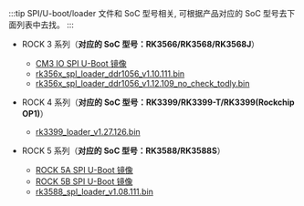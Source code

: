 :::tip
SPI/U-boot/loader 文件和 SoC 型号相关, 可根据产品对应的 SoC 型号去下面列表中去找。
:::

- ROCK 3 系列（**对应的 SoC 型号：RK3566/RK3568/RK3568J**）

  - [CM3 IO SPI U-Boot 镜像](https://dl.radxa.com/rock3/images/loader/radxa-cm3-io/radxa-cm3-io-idbloader-g8684d740b9f.img)
  - [rk356x_spl_loader_ddr1056_v1.10.111.bin](https://dl.radxa.com/rock3/images/loader/radxa-cm3-io/rk356x_spl_loader_ddr1056_v1.10.111.bin)
  - [rk356x_spl_loader_ddr1056_v1.12.109_no_check_todly.bin](https://dl.radxa.com/rock3/images/loader/rk356x_spl_loader_ddr1056_v1.12.109_no_check_todly.bin)

- ROCK 4 系列（**对应的 SoC 型号：RK3399/RK3399-T/RK3399(Rockchip OP1)**）

  - [rk3399_loader_v1.27.126.bin](https://dl.radxa.com/rockpi4/images/loader/rk3399_loader_v1.27.126.bin)

- ROCK 5 系列（**对应的 SoC 型号：RK3588/RK3588S**）
  - [ROCK 5A SPI U-Boot 镜像](https://dl.radxa.com/rock5/sw/images/loader/rock-5a/rock-5a-spi-image-g4b32117-20230605.img)
  - [ROCK 5B SPI U-Boot 镜像](https://dl.radxa.com/rock5/sw/images/loader/rock-5b/release/rock-5b-spi-image-gbf47e81-20230607.img)
  - [rk3588_spl_loader_v1.08.111.bin](https://dl.radxa.com/rock5/sw/images/loader/rock-5b/rk3588_spl_loader_v1.08.111.bin)
